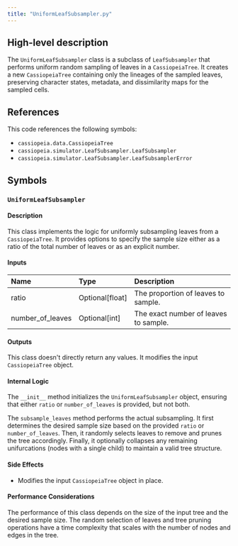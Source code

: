 ```yaml
---
title: "UniformLeafSubsampler.py"
---
```


## High-level description
The `UniformLeafSubsampler` class is a subclass of `LeafSubsampler` that performs uniform random sampling of leaves in a `CassiopeiaTree`. It creates a new `CassiopeiaTree` containing only the lineages of the sampled leaves, preserving character states, metadata, and dissimilarity maps for the sampled cells.

## References
This code references the following symbols:

- `cassiopeia.data.CassiopeiaTree`
- `cassiopeia.simulator.LeafSubsampler.LeafSubsampler`
- `cassiopeia.simulator.LeafSubsampler.LeafSubsamplerError`

## Symbols
### `UniformLeafSubsampler`
#### Description
This class implements the logic for uniformly subsampling leaves from a `CassiopeiaTree`. It provides options to specify the sample size either as a ratio of the total number of leaves or as an explicit number.

#### Inputs
| Name | Type | Description |
|:-----|:-----|:------------|
| ratio | Optional[float] | The proportion of leaves to sample. |
| number_of_leaves | Optional[int] | The exact number of leaves to sample. |

#### Outputs
This class doesn't directly return any values. It modifies the input `CassiopeiaTree` object.

#### Internal Logic
The `__init__` method initializes the `UniformLeafSubsampler` object, ensuring that either `ratio` or `number_of_leaves` is provided, but not both.

The `subsample_leaves` method performs the actual subsampling. It first determines the desired sample size based on the provided `ratio` or `number_of_leaves`. Then, it randomly selects leaves to remove and prunes the tree accordingly. Finally, it optionally collapses any remaining unifurcations (nodes with a single child) to maintain a valid tree structure.

#### Side Effects
- Modifies the input `CassiopeiaTree` object in place.

#### Performance Considerations
The performance of this class depends on the size of the input tree and the desired sample size. The random selection of leaves and tree pruning operations have a time complexity that scales with the number of nodes and edges in the tree.
